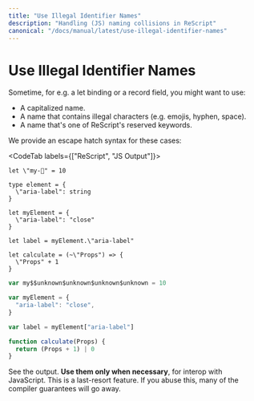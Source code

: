 ```yaml
---
title: "Use Illegal Identifier Names"
description: "Handling (JS) naming collisions in ReScript"
canonical: "/docs/manual/latest/use-illegal-identifier-names"
---
```


# Use Illegal Identifier Names

Sometime, for e.g. a let binding or a record field, you might want to use:

- A capitalized name.
- A name that contains illegal characters (e.g. emojis, hyphen, space).
- A name that's one of ReScript's reserved keywords.

We provide an escape hatch syntax for these cases:

<CodeTab labels={["ReScript", "JS Output"]}>

```res example
let \"my-🍎" = 10

type element = {
  \"aria-label": string
}

let myElement = {
  \"aria-label": "close"
}

let label = myElement.\"aria-label"

let calculate = (~\"Props") => {
  \"Props" + 1
}
```

```js
var my$$unknown$unknown$unknown$unknown = 10

var myElement = {
  "aria-label": "close",
}

var label = myElement["aria-label"]

function calculate(Props) {
  return (Props + 1) | 0
}
```

</CodeTab>

See the output. **Use them only when necessary**, for interop with JavaScript. This is a last-resort feature. If you abuse this, many of the compiler guarantees will go away.
